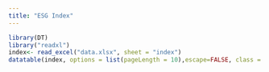 ```yaml
---
title: "ESG Index"
---
```


```r
library(DT)
library("readxl")
index<- read_excel("data.xlsx", sheet = "index")
datatable(index, options = list(pageLength = 10),escape=FALSE, class = 'cell-border stripe')
```
